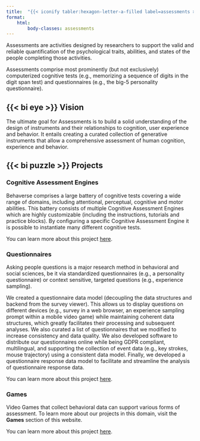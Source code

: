 ```yaml
---
title:  "{{< iconify tabler:hexagon-letter-a-filled label=assessments >}} Assessments"
format:
    html:
        body-classes: assessments
---
```



Assessments are activities designed by researchers to support the valid and reliable quantification of the psychological traits, abilities, and states of the people completing those activities. 

Assessments comprise most prominently (but not exclusively) computerized cognitive tests (e.g., memorizing a sequence of digits in the digit span test) and questionnaires (e.g., the big-5 personality questionnaire). 


## {{< bi eye >}} Vision
The ultimate goal for Assessments is to build a solid understanding of the design of instruments and their relationships to cognition, user experience and behavior. It entails creating a curated collection of generative instruments that allow a comprehensive assessment of human cognition, experience and behavior.



##  {{< bi puzzle >}} Projects

### Cognitive Assessment Engines
Behaverse comprises a large battery of cognitive tests covering a wide range of domains, including attentional, perceptual, cognitive and motor abilities. This battery consists of multiple Cognitive Assessment Engines which are highly customizable (including the instructions, tutorials and practice blocks). By configuring a specific Cognitive Assessment Engine it is possible to instantiate many different cognitive tests.

::: {.callout}
You can learn more about this project [here](/assessments/engine/).
:::

### Questionnaires
Asking people questions is a major research method in behavioral and social sciences, be it via standardized questionnaires (e.g., a personality questionnaire) or context sensitive, targeted questions (e.g., experience sampling).

We created a questionnaire data model (decoupling the data structures and backend from the survey viewer). This allows us to display questions on different devices (e.g., survey in a web browser, an experience sampling prompt within a mobile video game) while maintaining coherent data structures, which greatly facilitates their processing and subsequent analyses.
We also curated a list of questionnaires that we modified to increase consistency and data quality. We also developed software to distribute our questionnaires online while being GDPR compliant, multilingual, and supporting the collection of event data (e.g., key strokes, mouse trajectory) using a consistent data model. Finally, we developed a questionnaire response data model to facilitate and streamline the analysis of questionnaire response data.

::: {.callout}
You can learn more about this project [here](/assessments/questionnaires.qmd).
:::


### Games
Video Games that collect behavioral data can support various forms of assessment. To learn more about our projects in this domain, visit the **Games** section of this website.


::: {.callout}
You can learn more about this project [here](/games/index.qmd).

:::